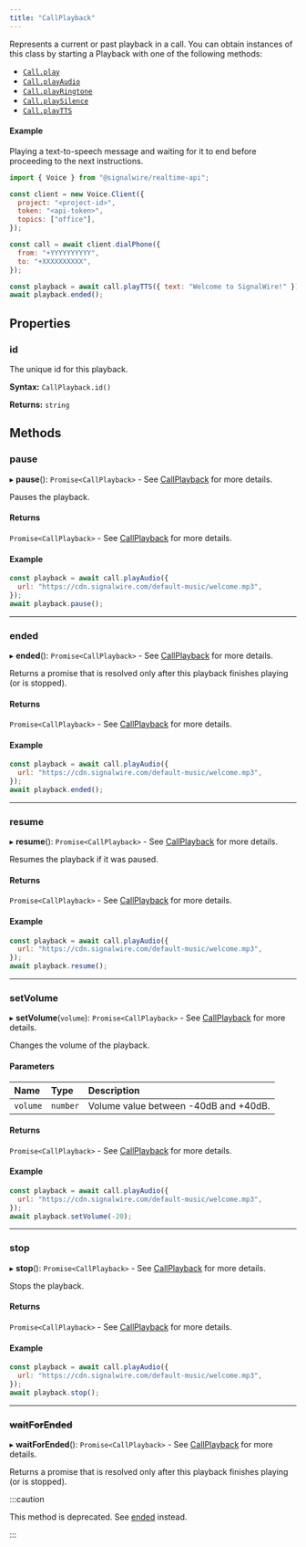 ---
title: "CallPlayback"
---

Represents a current or past playback in a call. You can obtain instances of this class by starting a Playback with one of the following methods:

- [`Call.play`](./voice-call.mdx#play)
- [`Call.playAudio`](./voice-call.mdx#playaudio)
- [`Call.playRingtone`](./voice-call.mdx#playringtone)
- [`Call.playSilence`](./voice-call.mdx#playsilence)
- [`Call.playTTS`](./voice-call.mdx#playtts)

#### Example

Playing a text-to-speech message and waiting for it to end before proceeding to
the next instructions.

```js
import { Voice } from "@signalwire/realtime-api";

const client = new Voice.Client({
  project: "<project-id>",
  token: "<api-token>",
  topics: ["office"],
});

const call = await client.dialPhone({
  from: "+YYYYYYYYYY",
  to: "+XXXXXXXXXX",
});

const playback = await call.playTTS({ text: "Welcome to SignalWire!" });
await playback.ended();
```

## Properties

### id

The unique id for this playback.

**Syntax:** `CallPlayback.id()`

**Returns:** `string`

## Methods

### pause

▸ **pause**(): `Promise<CallPlayback>` - See [CallPlayback](./callplayback.mdx) for more details.

Pauses the playback.

#### Returns

`Promise<CallPlayback>` - See [CallPlayback](./callplayback.mdx) for more details.

#### Example

```js
const playback = await call.playAudio({
  url: "https://cdn.signalwire.com/default-music/welcome.mp3",
});
await playback.pause();
```

---

### ended

▸ **ended**(): `Promise<CallPlayback>` - See [CallPlayback](./callplayback.mdx) for more details.

Returns a promise that is resolved only after this playback finishes playing (or is stopped).

#### Returns

`Promise<CallPlayback>` - See [CallPlayback](./callplayback.mdx) for more details.

#### Example

```js
const playback = await call.playAudio({
  url: "https://cdn.signalwire.com/default-music/welcome.mp3",
});
await playback.ended();
```

---

### resume

▸ **resume**(): `Promise<CallPlayback>` - See [CallPlayback](./callplayback.mdx) for more details.

Resumes the playback if it was paused.

#### Returns

`Promise<CallPlayback>` - See [CallPlayback](./callplayback.mdx) for more details.

#### Example

```js
const playback = await call.playAudio({
  url: "https://cdn.signalwire.com/default-music/welcome.mp3",
});
await playback.resume();
```

---

### setVolume

▸ **setVolume**(`volume`): `Promise<CallPlayback>` - See [CallPlayback](./callplayback.mdx) for more details.

Changes the volume of the playback.

#### Parameters

| Name     | Type     | Description                           |
|:---------|:---------|:--------------------------------------|
| `volume` | `number` | Volume value between -40dB and +40dB. |

#### Returns

`Promise<CallPlayback>` - See [CallPlayback](./callplayback.mdx) for more details.

#### Example

```js
const playback = await call.playAudio({
  url: "https://cdn.signalwire.com/default-music/welcome.mp3",
});
await playback.setVolume(-20);
```

---

### stop

▸ **stop**(): `Promise<CallPlayback>` - See [CallPlayback](./callplayback.mdx) for more details.

Stops the playback.

#### Returns

`Promise<CallPlayback>` - See [CallPlayback](./callplayback.mdx) for more details.

#### Example

```js
const playback = await call.playAudio({
  url: "https://cdn.signalwire.com/default-music/welcome.mp3",
});
await playback.stop();
```

---

### ~~waitForEnded~~

▸ **waitForEnded**(): `Promise<CallPlayback>` - See [CallPlayback](./callplayback.mdx) for more details.

Returns a promise that is resolved only after this playback finishes playing (or is stopped).

:::caution

This method is deprecated. See [ended](#ended) instead.

:::
